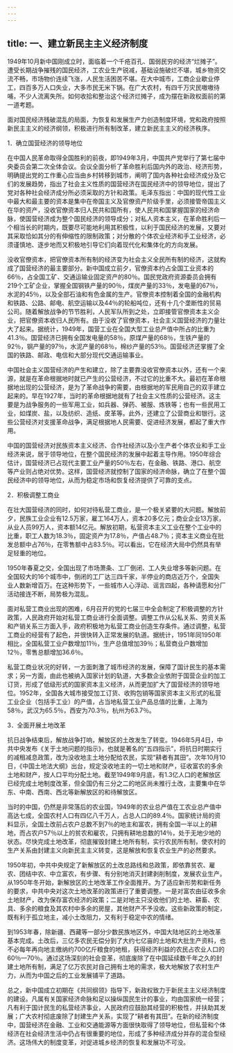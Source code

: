 ```yaml
---
---
---
```

title: 一、建立新民主主义经济制度
---




1949年10月新中国刚成立时，面临着一个千疮百孔、国弱民穷的经济“烂摊子”。遭受长期战争摧残的国民经济，工农业生产锐减，基础设施破烂不堪，城乡物资交流不畅，市场物价连续飞涨，人民生活困苦不堪。在大中城市，工商企业歇业停工，四百多万人口失业，大多市民无米下锅。在广大农村，有四千万灾民嗷嗷待哺，不少人流离失所。如何收拾和整治这个经济烂摊子，成为摆在新政权面前的第一道考题。

面对国民经济残破混乱的局面，为恢复和发展生产力创造制度环境，党和政府按照新民主主义的经济纲领，积极进行所有制改革，建立新民主主义的经济秩序。





1．确立国营经济的领导地位


在中国人民革命取得全国胜利的前夜，即1949年3月，中国共产党举行了第七届中央委员会第二次全体会议。会议全面分析了革命胜利后国内外的政治、经济形势，明确提出党的工作重心应当由乡村转移到城市，阐明了国内各种社会经济成分及它们的发展趋势，指出了社会主义性质的国营经济在国民经济中的领导地位，提出了党对各种社会经济成分所必须采取的方针和政策。毛泽东指出：中国的现代性工业中最大和最主要的资本是集中在帝国主义及官僚资产阶级手里，必须接管帝国主义在华的资产，没收官僚资本归人民共和国所有，使人民共和国掌握国家的经济命脉，使国营经济成为整个国民经济的领导成分；对私人资本主义，在革命胜利后一个相当长的时期内，既要尽可能地利用其积极性，以利于国民经济的发展，又要对其采取恰如其分的有伸缩性的限制政策；对分散的个体农业经济和手工业经济，必须谨慎地、逐步地而又积极地引导它们向着现代化和集体化的方向发展。

没收官僚资本，把官僚资本所有制的经济变为社会主义全民所有制的经济，这就构成了国营经济的最主要部分。新中国成立前夕，官僚资本约占全国工业资本的66％，占全国工矿、交通运输业固定资产的80％。国民党政府资源委员会拥有219个工矿企业，掌握全国钢铁产量的90％，煤炭产量的33％，发电量的67％，水泥的45％，以及全部石油和有色金属的生产。官僚资本控制着全国的金融机构和铁路、公路、邮电、航空运输以及44％的轮船吨位，还有十几个垄断性的贸易公司。随着解放战争的节节胜利，人民军队所到之处，立即接管官僚资本主义企业，把官僚资本收归人民所有。由于没收了官僚资本，社会主义国营经济的力量壮大了起来。据统计，1949年，国营工业在全国大型工业总产值中所占的比重为41.3％。国营经济已拥有全国发电量的58％，原煤产量的68％，生铁产量的92％，钢产量的97％，水泥产量的68％，棉纱产量的53％。国营经济还掌握了全国的铁路、邮政、电信和大部分现代交通运输事业。

中国社会主义国营经济的产生和建立，除了主要靠没收官僚资本以外，还有一个来源，就是在革命根据地时就已产生的公营经济，不过它的比重不大。最初在革命根据地出现的公营经济，是为了革命战争的需要，由根据地的军民用自己的双手建立起来的。早在1927年，当时的革命根据地就有了社会主义性质的公营经济。这主要是为战争服务的一些军用工业，如兵器、弹药、被服、炼铁等；也有一些民用工业，如煤炭、盐，以及纺织、造纸、皮革等。此外，还建立了公营商业和银行。这些公营经济对支援革命战争，满足根据地人民需要、促进经济发展，都起了重大作用。

中国的国营经济对民族资本主义经济、合作社经济以及小生产者个体农业和手工业经济来说，居于领导地位，在整个国民经济的发展中起着主导作用。1950年综合估计，国营经济已占现代主要工业产量的50％左右，在金融、铁路、港口、航空等产业则占绝对优势。这样，国营经济就控制了国家的经济命脉，确立了在整个国民经济中的领导地位，从而为稳定市场和恢复经济提供了可靠的支点。





2．积极调整工商业


在壮大国营经济的同时，如何对待私营工商业，是一个极关紧要的大问题。解放前夕，民族工业企业有12.5万家，雇工164万人，资本20多亿元；商业企业13万家，从业人员99万人，资本额14亿元。解放初期，私营资本主义工业在整个工业中的比重，职工人数为18.3％，固定资产为17.8％，产值占48.7％；资本主义商业在批发总额中占76％，在零售额中占83.5％。可以看出，它在经济大局中仍然具有举足轻重的地位。

1950年春夏之交，全国出现了市场萧条、工厂倒闭、工人失业增多等新问题。在全国较大的16个城市中，倒闭的工厂达三四千家，半停业的商店近万个，全国失业人数新增百万。在这种形势下，一些城市人心浮动、谣言四起，各种请愿和分厂活动接连不断，局势极为混乱。

面对私营工商业出现的困难，6月召开的党的七届三中全会制定了积极调整的方针政策，人民政府开始对私营工商业进行全面调整。调整工作从公私关系、劳资关系和产销关系三方面入手，政府积极地为私营工商业创造生存条件。通过调整，私营工商业的经营有了起色，并很快转入正常发展的轨道。据统计，1951年同1950年相比，全国私营工业户数增加11％，生产总值增加39％；私营商业户数增加12％，零售总额增加36.6％。

私营工商业状况的好转，一方面刺激了城市经济的发展，保障了国计民生的基本需求；另一方面，由此也被纳入国家计划的轨道，大多数企业依附于国营企业的加工订货，形成了低级形式的国家资本主义经济，从而更加扩大了国营经济的领导地位。1952年，全国各大城市接受加工订货、收购包销等国家资本主义形式的私营工业企业（包括手工业）的产值，占当地私营工业产品总值的比重，上海为58％，武汉为65.5％，西安为70.3％，杭州为63.7％。





3．全面开展土地改革


抗日战争结束后，解放战争打响，解放区的土改发生了转变。1946年5月4日，中共中央发布《关于土地问题的指示》，也就是著名的“五四指示”，将抗日时期实行的减租减息政策，改为没收地主土地分配给农民，实现“耕者有其田”。次年10月10日，《中国土地法大纲》出台，规定没收地主的一切土地和财产，征收富农的多余土地和财产，按人口平均分配土地。截至1949年9月底，有1.3亿人口的老解放区已经完成土地制度改革，但全国仍有三分之二的地区尚未推行土改，主要集中在华东、中南、西南、西北等新解放区的和待解放区。

当时的中国，仍然是非常落后的农业国，1949年的农业总产值在工农业总产值中高达七成，全国农村人口有四亿八千万人，占总人口的89.4％。国家统计局的资料显示，全国土改前占农户总数不到7％的地主和富农，拥有全国一半以上的耕地，而占农户57％以上的贫农和雇农，只拥有耕地总数的14％，处于无地少地的状态。尽快完成土地改革，彻底摧毁封建土地所有制，实行农民所有制，使农村的生产关系由封建主义向新民主主义转变，这是解放和恢复农业生产的必然要求。

1950年初，中共中央规定了新解放区的土改总路线和总政策，即依靠贫农、雇农、团结中农、中立富农，有步骤、有分别地消灭封建剥削制度，发展农业生产。从1950年冬开始，新解放区的土地改革工作全面推开。为了适应新形势和新任务的要求，中共中央对这次土地改革的政策进行了重要调整。一是对富农由征收多余土地财产，改为保存富农经济的政策；二是对地主只没收他们的土地、耕畜、农具、多余的粮食及其农村中多余的房屋，其他财产不予没收。这些新政策的制定，既有利于孤立地主，减小土改阻力，又有利于稳定中农的情绪。

到1953年春，除新疆、西藏等一部分少数民族地区外，中国大陆地区的土地改革基本完成。土改后，三亿多农民无偿分到了大约七亿亩的土地和大批生产资料，也不必每年再向地主缴纳约700亿斤粮食的地租，获得经济利益的农民占农业人口的60％—70％。通过这场深刻的社会变革，彻底废除了在中国延续数千年之久的封建土地所有制，满足了亿万农民对自己拥有土地的需求，极大地解放了农村生产力，从而为中国之后的工业发展铺平了道路。

总之，新中国成立初期在《共同纲领》指导下，新政权致力于新民主主义经济制度的建设。凡属有关国家经济命脉和足以操纵国民生计的事业，均由国家统一经营；凡有利于国计民生的私营经济事业，人民政府应鼓励其经营的积极性，并扶助其发展；广大农村彻底废除了封建生产关系，实现了“耕者有其田”。在新的经济制度中，国营经济在金融、工业和交通能源等方面很快取得了领导地位，但私营和个体经济在社会经济生活中仍占有很重要的地位，形成了多种经济成分并存的混合型经济。这场伟大的制度变革，对促进城乡经济的恢复和发展功不可没。